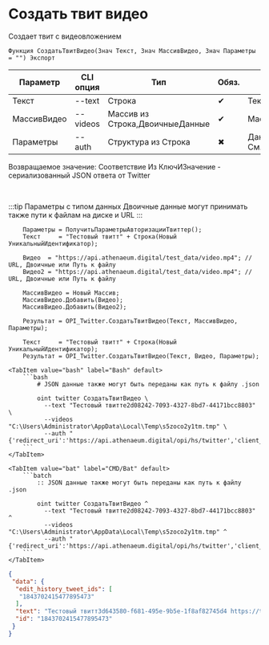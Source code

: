 ﻿---
sidebar_position: 5
---


# Создать твит видео
 Создает твит с видеовложением



`Функция СоздатьТвитВидео(Знач Текст, Знач МассивВидео, Знач Параметры = "") Экспорт`

  | Параметр | CLI опция | Тип | Обяз. | Назначение |
  |-|-|-|-|-|
  | Текст | --text | Строка | &#x2714; | Текст твита |
  | МассивВидео | --videos | Массив из Строка,ДвоичныеДанные | &#x2714; | Массив файлов видео |
  | Параметры | --auth | Структура из Строка | &#x2716; | Данные авторизации. См.ПолучитьСтандартныеПараметры |

  
  Возвращаемое значение:   Соответствие Из КлючИЗначение - сериализованный JSON ответа от Twitter

<br/>

:::tip
Параметры с типом данных Двоичные данные могут принимать также пути к файлам на диске и URL
:::
<br/>



```bsl title="Пример использования для 1С:Предприятие/OneScript"
    Параметры = ПолучитьПараметрыАвторизацииТвиттер();
    Текст     = "Тестовый твитт" + Строка(Новый УникальныйИдентификатор);

    Видео  = "https://api.athenaeum.digital/test_data/video.mp4"; // URL, Двоичные или Путь к файлу
    Видео2 = "https://api.athenaeum.digital/test_data/video.mp4"; // URL, Двоичные или Путь к файлу

    МассивВидео = Новый Массив;
    МассивВидео.Добавить(Видео);
    МассивВидео.Добавить(Видео2);

    Результат = OPI_Twitter.СоздатьТвитВидео(Текст, МассивВидео, Параметры);

    Текст     = "Тестовый твитт" + Строка(Новый УникальныйИдентификатор);
    Результат = OPI_Twitter.СоздатьТвитВидео(Текст, Видео, Параметры);
```
    

 <Tabs>
  
    <TabItem value="bash" label="Bash" default>
        ```bash
            # JSON данные также могут быть переданы как путь к файлу .json
            
            oint twitter СоздатьТвитВидео \
              --text "Тестовый твиттe2d08242-7093-4327-8bd7-44171bcc8803" \
              --videos "C:\Users\Administrator\AppData\Local\Temp\s5zoco2y1tm.tmp" \
              --auth "{'redirect_uri':'https://api.athenaeum.digital/opi/hs/twitter','client_id':'***','client_secret':'***','access_token':'***','refresh_token':'***','oauth_token':'***','oauth_token_secret':'***','oauth_consumer_key':'***','oauth_consumer_secret':'***'}"
        ```
    </TabItem>
  
    <TabItem value="bat" label="CMD/Bat" default>
        ```batch
            :: JSON данные также могут быть переданы как путь к файлу .json
            
            oint twitter СоздатьТвитВидео ^
              --text "Тестовый твиттe2d08242-7093-4327-8bd7-44171bcc8803" ^
              --videos "C:\Users\Administrator\AppData\Local\Temp\s5zoco2y1tm.tmp" ^
              --auth "{'redirect_uri':'https://api.athenaeum.digital/opi/hs/twitter','client_id':'***','client_secret':'***','access_token':'***','refresh_token':'***','oauth_token':'***','oauth_token_secret':'***','oauth_consumer_key':'***','oauth_consumer_secret':'***'}"
        ```
    </TabItem>
</Tabs>


```json title="Результат"
{
 "data": {
  "edit_history_tweet_ids": [
   "1843702415477895473"
  ],
  "text": "Тестовый твитт3d643580-f681-495e-9b5e-1f8af82745d4 https://t.co/0e9OmASUoP",
  "id": "1843702415477895473"
 }
}
```
